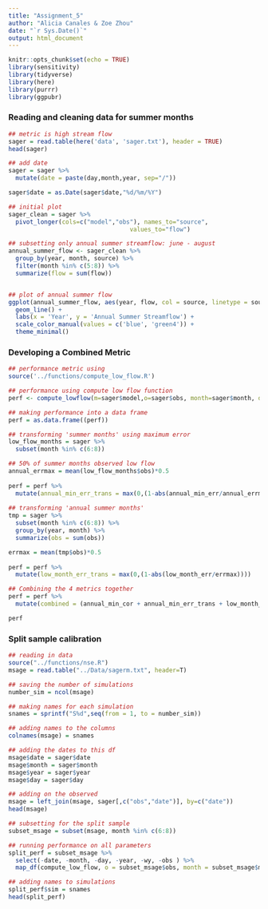 ```yaml
---
title: "Assignment_5"
author: "Alicia Canales & Zoe Zhou"
date: "`r Sys.Date()`"
output: html_document
---
```


```r
knitr::opts_chunk$set(echo = TRUE)
library(sensitivity)
library(tidyverse)
library(here)
library(purrr)
library(ggpubr)
```

### Reading and cleaning data for summer months
```r

## metric is high stream flow
sager = read.table(here('data', 'sager.txt'), header = TRUE)
head(sager)

## add date
sager = sager %>% 
  mutate(date = paste(day,month,year, sep="/"))

sager$date = as.Date(sager$date,"%d/%m/%Y")

## initial plot
sager_clean = sager %>% 
  pivot_longer(cols=c("model","obs"), names_to="source",
                                  values_to="flow") 

## subsetting only annual summer streamflow: june - august
annual_summer_flow <- sager_clean %>% 
  group_by(year, month, source) %>% 
  filter(month %in% c(5:8)) %>% 
  summarize(flow = sum(flow))


## plot of annual summer flow 
ggplot(annual_summer_flow, aes(year, flow, col = source, linetype = source)) +
  geom_line() +
  labs(x = 'Year', y = 'Annual Summer Streamflow') +
  scale_color_manual(values = c('blue', 'green4')) +
  theme_minimal()

```


### Developing a Combined Metric
```r
## performance metric using 
source('../functions/compute_low_flow.R')

## performance using compute low flow function
perf <- compute_lowflow(m=sager$model,o=sager$obs, month=sager$month, day=sager$day, year=sager$year, low_flow_months = c(6:8))

## making performance into a data frame
perf = as.data.frame((perf))

## transforming 'summer months' using maximum error
low_flow_months = sager %>% 
  subset(month %in% c(6:8))

## 50% of summer months observed low flow
annual_errmax = mean(low_flow_months$obs)*0.5
 
perf = perf %>% 
  mutate(annual_min_err_trans = max(0,(1-abs(annual_min_err/annual_errmax)))) 
 
## transforming 'annual summer months'      
tmp = sager %>% 
  subset(month %in% c(6:8)) %>%
  group_by(year, month) %>% 
  summarize(obs = sum(obs))

errmax = mean(tmp$obs)*0.5
 
perf = perf %>% 
  mutate(low_month_err_trans = max(0,(1-abs(low_month_err/errmax))))

## Combining the 4 metrics together 
perf = perf %>% 
  mutate(combined = (annual_min_cor + annual_min_err_trans + low_month_err_trans + low_month_cor)/4)

perf
```

### Split sample calibration
```r
## reading in data
source("../functions/nse.R") 
msage = read.table("../Data/sagerm.txt", header=T)

## saving the number of simulations
number_sim = ncol(msage)

## making names for each simulation
snames = sprintf("S%d",seq(from = 1, to = number_sim))

## adding names to the columns
colnames(msage) = snames

## adding the dates to this df
msage$date = sager$date
msage$month = sager$month
msage$year = sager$year
msage$day = sager$day

## adding on the observed
msage = left_join(msage, sager[,c("obs","date")], by=c("date"))
head(msage)

## subsetting for the split sample
subset_msage = subset(msage, month %in% c(6:8))

## running performance on all parameters
split_perf = subset_msage %>% 
  select(-date, -month, -day, -year, -wy, -obs ) %>%
  map_df(compute_low_flow, o = subset_msage$obs, month = subset_msage$month, day = subset_msage$day, year = subset_msage$year)

## adding names to simulations
split_perf$sim = snames
head(split_perf)

```


